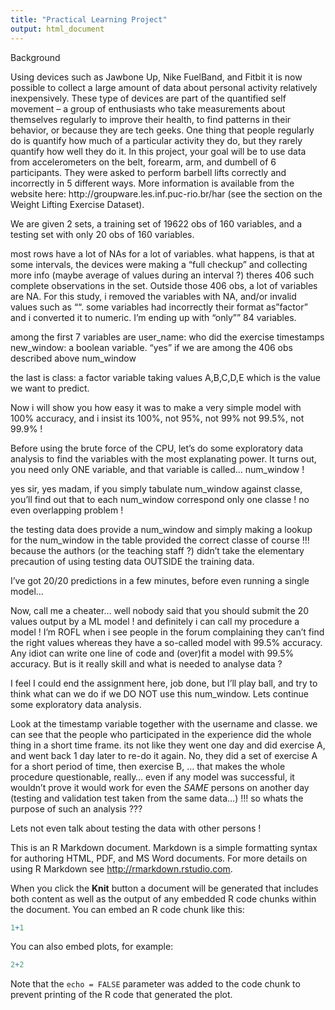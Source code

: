 ```yaml
---
title: "Practical Learning Project"
output: html_document
---
```


Background

Using devices such as Jawbone Up, Nike FuelBand, and Fitbit it is now possible to collect a large amount of data about personal activity relatively inexpensively. These type of devices are part of the quantified self movement – a group of enthusiasts who take measurements about themselves regularly to improve their health, to find patterns in their behavior, or because they are tech geeks. One thing that people regularly do is quantify how much of a particular activity they do, but they rarely quantify how well they do it. In this project, your goal will be to use data from accelerometers on the belt, forearm, arm, and dumbell of 6 participants. They were asked to perform barbell lifts correctly and incorrectly in 5 different ways. More information is available from the website here: http://groupware.les.inf.puc-rio.br/har (see the section on the Weight Lifting Exercise Dataset).

We are given 2 sets, a training set of 19622 obs of 160 variables, and a testing set with only 20 obs of 160 variables.

most rows have a lot of NAs for a lot of variables. what happens, is that at some intervals, the devices were making a "full checkup" and collecting more info (maybe average of values during an interval ?) theres 406 such complete observations in the set. Outside those 406 obs, a lot of variables are NA.
For this study, i removed the variables with NA, and/or invalid values such as "". some variables had incorrectly their format as "factor" and i converted it to numeric.
I'm ending up with "only"" 84 variables.

among the first 7 variables are 
user_name: who did the exercise
timestamps
new_window: a boolean variable. "yes" if we are among the 406 obs described above
num_window

the last is
class: a factor variable taking values A,B,C,D,E which is the value we want to predict.

Now i will show you how easy it was to make a very simple model with 100% accuracy, and i insist its 100%, not 95%, not 99% not 99.5%, not 99.9%  !

Before using the brute force of the CPU, let's do some exploratory data analysis to find the variables with the most explanating power. It turns out, you need only ONE variable, and that variable is called...
num_window !

yes sir, yes madam, if you simply tabulate num_window against classe, you'll find out that to each num_window correspond only one classe ! no even overlapping problem !

the testing data does provide a num_window and simply making a lookup for the num_window in the table provided the correct classe of course !!! because the authors (or the teaching staff ?) didn't take the elementary precaution of using testing data OUTSIDE the training data.

I've got 20/20 predictions in a few minutes, before even running a single model...

Now, call me a cheater... well nobody said that you should submit the 20 values output by a ML model !
and definitely i can call my procedure a model ! I'm ROFL when i see people in the forum complaining they can't find the right values whereas they have a so-called model with 99.5% accuracy. Any idiot can write one line of code and (over)fit a model with 99.5% accuracy. But is it really skill and what is needed to analyse data ?

I feel I could end the assignment here, job done, but I'll play ball, and try to think what can we do if we DO NOT use this num_window. Lets continue some exploratory data analysis.

Look at the timestamp variable together with the username and classe. we can see that the people who participated in the experience did the whole thing in a short time frame. its not like they went one day and did exercise A, and went back 1 day later to re-do it again. No, they did a set of exercise A for a short period of time, then exercise B, ... that makes the whole procedure questionable, really... even if any model was successful, it wouldn't prove it would work for even the *SAME* persons on another day (testing and validation test taken from the same data...) !!! so whats the purpose of such an analysis ???

Lets not even talk about testing the data with other persons !


This is an R Markdown document. Markdown is a simple formatting syntax for authoring HTML, PDF, and MS Word documents. For more details on using R Markdown see <http://rmarkdown.rstudio.com>.

When you click the **Knit** button a document will be generated that includes both content as well as the output of any embedded R code chunks within the document. You can embed an R code chunk like this:

```r
1+1
```

You can also embed plots, for example:

```r
2+2
```

Note that the `echo = FALSE` parameter was added to the code chunk to prevent printing of the R code that generated the plot.

